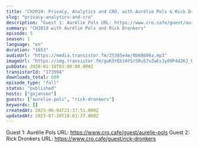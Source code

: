 ```yaml
---
title: "CH2019: Privacy, Analytics and CRO, with Aurélie Pols & Rick Dronkers"
slug: "privacy-analytics-and-cro"
description: "Guest 1: Aurélie Pols URL: https://www.cro.cafe/guest/aurelie-pols\nGuest 2: Rick Dronkers URL: https://www.cro.cafe/guest/rick-dronkers"
summary: "CH2019 with Aurélie Pols and Rick Dronkers"
episode: 5
season: 1
language: "en"
duration: "1653"
audioUrl: "https://media.transistor.fm/25385e4e/0b68606a.mp3"
imageUrl: "https://img.transistor.fm/guK5YEb1AYSrSRu57vZwEs3y00P4d2KJ_EQ9LSgIs0c/rs:fill:3000:3000:1/q:60/aHR0cHM6Ly9pbWct/dXBsb2FkLXByb2R1/Y3Rpb24udHJhbnNp/c3Rvci5mbS9lcGlz/b2RlLzE3MzU5NC8x/NjAxNTg1NDM1LWFy/dHdvcmsuanBn.webp"
pubDate: 2020-01-10T03:00:00.000Z
transistorId: "173594"
downloads_total: 609
episode_type: "full"
status: "published"
hosts: ["gxjansen"]
guests: ["aurelie-pols", "rick-dronkers"]
keywords: []
createdAt: 2025-06-04T21:37:51.000Z
updatedAt: 2025-07-20T18:01:37.000Z
---
```


Guest 1: Aurélie Pols URL: https://www.cro.cafe/guest/aurelie-pols
Guest 2: Rick Dronkers URL: https://www.cro.cafe/guest/rick-dronkers
